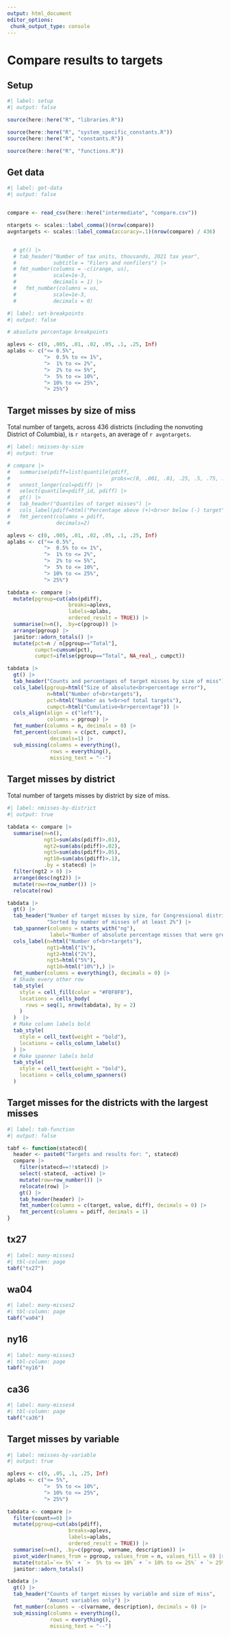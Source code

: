 ```yaml
---
output: html_document
editor_options: 
 chunk_output_type: console
---
```


# Compare results to targets


## Setup

```r
#| label: setup
#| output: false

source(here::here("R", "libraries.R"))

source(here::here("R", "system_specific_constants.R"))
source(here::here("R", "constants.R"))

source(here::here("R", "functions.R"))

```

## Get data

```r
#| label: get-data
#| output: false


compare <- read_csv(here::here("intermediate", "compare.csv"))

ntargets <- scales::label_comma()(nrow(compare))
avgntargets <- scales::label_comma(accuracy=.1)(nrow(compare) / 436)


  # gt() |> 
  # tab_header("Number of tax units, thousands, 2021 tax year",
  #            subtitle = "Filers and nonfilers") |> 
  # fmt_number(columns = -c(irange, us),
  #            scale=1e-3,
  #            decimals = 1) |> 
  #   fmt_number(columns = us,
  #            scale=1e-3,
  #            decimals = 0)

```


```r
#| label: set-breakpoints
#| output: false

# absolute percentage breakpoints

aplevs <- c(0, .005, .01, .02, .05, .1, .25, Inf)
aplabs <- c("<= 0.5%",
            ">  0.5% to <= 1%",
            ">  1% to <= 2%",
            ">  2% to <= 5%",
            ">  5% to <= 10%",
            "> 10% to <= 25%",
            "> 25%")


```


## Target misses by size of miss

Total number of targets, across 436 districts (including the nonvoting District of Columbia), is `r ntargets`, an average of `r avgntargets`.

```r
#| label: nmisses-by-size
#| output: true

# compare |> 
#   summarise(pdiff=list(quantile(pdiff,
#                                 probs=c(0, .001, .01, .25, .5, .75, .99, .999, 1)))) |> 
#   unnest_longer(col=pdiff) |> 
#   select(quantile=pdiff_id, pdiff) |> 
#   gt() |> 
#   tab_header("Quantiles of target misses") |> 
#   cols_label(pdiff=html("Percentage above (+)<br>or below (-) target")) |> 
#   fmt_percent(columns = pdiff,
#               decimals=2)

aplevs <- c(0, .005, .01, .02, .05, .1, .25, Inf)
aplabs <- c("<= 0.5%",
            ">  0.5% to <= 1%",
            ">  1% to <= 2%",
            ">  2% to <= 5%",
            ">  5% to <= 10%",
            "> 10% to <= 25%",
            "> 25%")

tabdata <- compare |>
  mutate(pgroup=cut(abs(pdiff),
                    breaks=aplevs,
                    labels=aplabs,
                    ordered_result = TRUE)) |>
  summarise(n=n(), .by=c(pgroup)) |>
  arrange(pgroup) |>
  janitor::adorn_totals() |>
  mutate(pct=n / n[pgroup=="Total"],
         cumpct=cumsum(pct),
         cumpct=ifelse(pgroup=="Total", NA_real_, cumpct))

tabdata |> 
  gt() |> 
  tab_header("Counts and percentages of target misses by size of miss") |> 
  cols_label(pgroup=html("Size of absolute<br>percentage error"),
             n=html("Number of<br>targets"),
             pct=html("Number as %<br>of total targets"),
             cumpct=html("Cumulative<br>percentage")) |> 
  cols_align(align = c("left"),
             columns = pgroup) |> 
  fmt_number(columns = n, decimals = 0) |> 
  fmt_percent(columns = c(pct, cumpct),
              decimals=1) |> 
  sub_missing(columns = everything(),
              rows = everything(),
              missing_text = "--")

```


## Target misses by district

Total number of targets misses by district by size of miss.

```r
#| label: nmisses-by-district
#| output: true

tabdata <- compare |> 
  summarise(n=n(),
            ngt1=sum(abs(pdiff)>.01),
            ngt2=sum(abs(pdiff)>.02),
            ngt5=sum(abs(pdiff)>.05),
            ngt10=sum(abs(pdiff)>.1),
            .by = statecd) |> 
  filter(ngt2 > 0) |> 
  arrange(desc(ngt2)) |> 
  mutate(row=row_number()) |> 
  relocate(row)

tabdata |> 
  gt() |> 
  tab_header("Number of target misses by size, for Congressional districts with at least one absolute miss > 2%",
             "Sorted by number of misses of at least 2%") |> 
  tab_spanner(columns = starts_with("ng"),
              label="Number of absolute percentage misses that were greater than:") |> 
  cols_label(n=html("Number of<br>targets"),
             ngt1=html("1%"),
             ngt2=html("2%"),
             ngt5=html("5%"),
             ngt10=html("10%"),) |> 
  fmt_number(columns = everything(), decimals = 0) |> 
  # Shade every other row
  tab_style(
    style = cell_fill(color = "#F0F0F0"),
    locations = cells_body(
      rows = seq(1, nrow(tabdata), by = 2)
    )
  )  |> 
  # Make column labels bold
  tab_style(
    style = cell_text(weight = "bold"),
    locations = cells_column_labels()
  ) |> 
  # Make spanner labels bold
  tab_style(
    style = cell_text(weight = "bold"),
    locations = cells_column_spanners()
  )

```

## Target misses for the districts with the largest misses

```r
#| label: tab-function
#| output: false

tabf <- function(statecd){
  header <- paste0("Targets and results for: ", statecd)
  compare |> 
    filter(statecd==!!statecd) |>
    select(-statecd, -active) |> 
    mutate(row=row_number()) |> 
    relocate(row) |> 
    gt() |> 
    tab_header(header) |> 
    fmt_number(columns = c(target, value, diff), decimals = 0) |> 
    fmt_percent(columns = pdiff, decimals = 1)
}

```

## tx27

```r
#| label: many-misses1
#| tbl-column: page
tabf("tx27")
```

## wa04

```r
#| label: many-misses2
#| tbl-column: page
tabf("wa04")
```

## ny16

```r
#| label: many-misses3
#| tbl-column: page
tabf("ny16")
```

## ca36

```r
#| label: many-misses4
#| tbl-column: page
tabf("ca36")
```


## Target misses by variable

```r
#| label: nmisses-by-variable
#| output: true

aplevs <- c(0, .05, .1, .25, Inf)
aplabs <- c("<= 5%",
            ">  5% to <= 10%",
            "> 10% to <= 25%",
            "> 25%")

tabdata <- compare |>
  filter(count==0) |> 
  mutate(pgroup=cut(abs(pdiff),
                    breaks=aplevs,
                    labels=aplabs,
                    ordered_result = TRUE)) |>
  summarise(n=n(), .by=c(pgroup, varname, description)) |>
  pivot_wider(names_from = pgroup, values_from = n, values_fill = 0) |> 
  mutate(total=`<= 5%` + `>  5% to <= 10%` + `> 10% to <= 25%` + `> 25%`) |> 
  janitor::adorn_totals()

tabdata |> 
  gt() |> 
  tab_header("Counts of target misses by variable and size of miss",
             "Amount variables only") |>
  fmt_number(columns = -c(varname, description), decimals = 0) |> 
  sub_missing(columns = everything(),
              rows = everything(),
              missing_text = "--")

```


